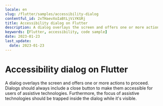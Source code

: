```yaml
---
locale: en
slug: /flutter/samples/accessibility-dialog
contentful_id: 2xTHaevXoIaBtLjViYKGRj
title: Accessibility dialog on Flutter
description: A dialog overlays the screen and offers one or more actions to proceed.
keywords: [Flutter, accessibility, code sample]
date: 2023-01-23
last_update:
  date: 2023-01-23
---
```


# Accessibility dialog on Flutter

A dialog overlays the screen and offers one or more actions to proceed. Dialogs should always include a close button to make them accessible for users of assistive technologies. Furthermore, the focus of assistive technologies should be trapped inside the dialog while it's visible.

<CodeSample id="accessibility-dialog" framework="flutter" locale="en"/>
